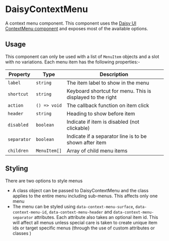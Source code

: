 
# DaisyContextMenu

<Meta of={PrimaryStory} />

A context menu component. This component
uses the [Daisy UI ContextMenu component](https://daisyui.com/components/context-menu/)
and exposes most of the available options.

<div className="p-8 border-1 rounded border-gray-200 shadow-sm shadow-gray-200 bg-white dark:shadow-none dark:border-gray-800 dark:bg-slate-900">
    <Story of={PrimaryStory.Playground} />
</div>
<Source of={PrimaryStory.Playground} />

<Controls />

## Usage

This component can only be used with a list of `MenuItem` objects and a slot with no variations. Each menu item has the following properties:-

| Property    | Type         | Description                                                |
| ----------- | ------------ | ---------------------------------------------------------- |
| `label`     | `string`     | The item label to show in the menu                         |
| `shortcut`  | `string`     | Keyboard shortcut for menu. This is displayed to the right |
| `action`    | `() => void` | The callback function on item click                        |
| `header`    | `string`     | Heading to show before item                                |
| `disabled`  | `boolean`    | Indicate if item is disabled (not clickable)               |
| `separator` | `boolean`    | Indicate if a separator line is to be shown after item     |
| `children`  | `MenuItem[]` | Array of child menu items                                  |

## Styling

There are two options to style menus

- A class object can be passed to DaisyContextMenu and the class applies to the entire menu including sub-menus. This affects only one menu
- The menu can be styled using `data-context-menu-surface`, `data-context-menu-id`, `data-context-menu-header` and `data-context-menu-separator`
  attributes. Each attribute also takes an optional item id. This will affect all menus unless special care is taken to create unique item ids or
  target specific menus (through the use of custom attributes or classes )

<div className="p-8 border-1 rounded border-gray-200 shadow-sm shadow-gray-200 bg-white dark:shadow-none dark:border-gray-800 dark:bg-slate-900">
    <Story of={VariationsStories.Styling} />
</div>
